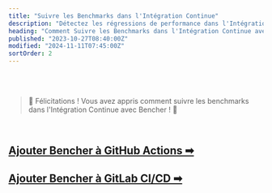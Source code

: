 ```yaml
---
title: "Suivre les Benchmarks dans l'Intégration Continue"
description: "Détectez les régressions de performance dans l'Intégration Continue avec le benchmarking continu statistique et relatif"
heading: "Comment Suivre les Benchmarks dans l'Intégration Continue avec Bencher"
published: "2023-10-27T08:40:00Z"
modified: "2024-11-11T07:45:00Z"
sortOrder: 2
---
```



<Intro />

<StatisticalContinuousBenchmarking />

<RelativeContinuousBenchmarking />

<ChangePointDetection />

<br/>
<br/>

> 🐰 Félicitations ! Vous avez appris comment suivre les benchmarks dans l'Intégration Continue avec Bencher ! 🎉

<br/>

<h2><a href="/fr/docs/how-to/github-actions/">Ajouter Bencher à GitHub Actions ➡</a></h2>
<h2><a href="/fr/docs/how-to/gitlab-ci-cd/">Ajouter Bencher à GitLab CI/CD ➡</a></h2>